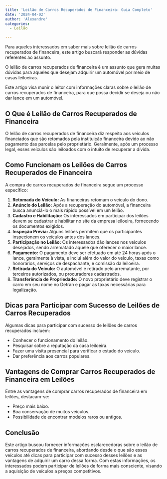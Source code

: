 ```yaml
---
title: 'Leilão de Carros Recuperados de Financeira: Guia Completo'
date: '2024-04-02'
author: 'Alexandre'
categories: 
  - Leilão

---
```


Para aqueles interessados em saber mais sobre leilão de carros recuperados de financeira, este artigo buscará responder as dúvidas referentes ao assunto.


O leilão de carros recuperados de financeira é um assunto que gera muitas dúvidas para aqueles que desejam adquirir um automóvel por meio de casas leiloeiras.

Este artigo visa munir o leitor com informações claras sobre o leilão de carros recuperados de financeira, para que possa decidir se deseja ou não dar lance em um automóvel.

## O Que é Leilão de Carros Recuperados de Financeira

O leilão de carros recuperados de financeira diz respeito aos veículos financiados que são retomados pela instituição financeira devido ao não pagamento das parcelas pelo proprietário. Geralmente, após um processo legal, esses veículos são leiloados com o intuito de recuperar a dívida.

## Como Funcionam os Leilões de Carros Recuperados de Financeira

A compra de carros recuperados de financeira segue um processo específico:

1. **Retomada do Veículo:** As financeiras retomam o veículo do dono.
2. **Anúncio do Leilão:** Após a recuperação do automóvel, a financeira busca anunciá-lo o mais rápido possível em um leilão.
3. **Cadastro e Habilitação:** Os interessados em participar dos leilões devem se cadastrar e habilitar no site da empresa leiloeira, fornecendo os documentos exigidos.
4. **Inspeção Prévia:** Alguns leilões permitem que os participantes inspecionem os veículos antes dos lances.
5. **Participação no Leilão:** Os interessados dão lances nos veículos desejados, sendo arrematado aquele que oferecer o maior lance.
6. **Pagamento:** O pagamento deve ser efetuado em até 24 horas após o lance, geralmente à vista, e inclui além do valor do veículo, taxas como honorários, serviços de despachante, e comissão da leiloeira.
7. **Retirada do Veículo:** O automóvel é retirado pelo arrematante, por terceiros autorizados, ou procuradores cadastrados.
8. **Transferência de Propriedade:** O novo proprietário deve registrar o carro em seu nome no Detran e pagar as taxas necessárias para legalização.

## Dicas para Participar com Sucesso de Leilões de Carros Recuperados

Algumas dicas para participar com sucesso de leilões de carros recuperados incluem:

- Conhecer o funcionamento do leilão.
- Pesquisar sobre a reputação da casa leiloeira.
- Fazer uma visita presencial para verificar o estado do veículo.
- Dar preferência aos carros populares.

## Vantagens de Comprar Carros Recuperados de Financeira em Leilões

Entre as vantagens de comprar carros recuperados de financeira em leilões, destacam-se:

- Preço mais baixo.
- Boa conservação de muitos veículos.
- Possibilidade de encontrar modelos raros ou antigos.

## Conclusão

Este artigo buscou fornecer informações esclarecedoras sobre o leilão de carros recuperados de financeira, abordando desde o que são esses veículos até dicas para participar com sucesso desses leilões e as vantagens de adquirir um carro dessa forma. Com estas informações, os interessados podem participar de leilões de forma mais consciente, visando a aquisição de veículos a preços competitivos.











